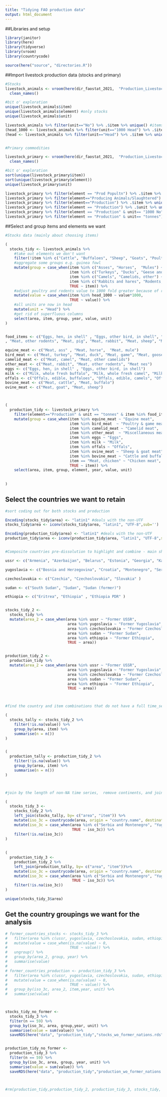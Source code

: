 ```yaml
---
title: "Tidying FAO production data"
output: html_document
---
```


##Libraries and setup

```r

library(janitor) 
library(here)
library(tidyverse)
library(vroom)
library(countrycode)

source(here("source", "directories.R"))

```


##Import livestock production data (stocks and primary)

```r

#Stocks
livestock_animals <- vroom(here(dir_faostat_2021,  "Production_Livestock_E_All_Data_(Normalized).csv")) %>% 
  clean_names()

#bit o' exploration
unique(livestock_animals$item)
unique(livestock_animals$element) #only stocks
unique(livestock_animals$unit)

livestock_animals %>% filter(unit=="No") %>% .$item %>% unique() #items for unit in number "No." is beehives 
(head_1000 <- livestock_animals %>% filter(unit=="1000 Head") %>% .$item %>% unique()) #1000 Head mainly for Poultry and rodents
(head <- livestock_animals %>% filter(unit=="Head") %>% .$item %>% unique()) #1000 Head mainly for Poultry and rodents


#Primary commodities

livestock_primary <- vroom(here(dir_faostat_2021,  "Production_LivestockPrimary_E_All_Data_(Normalized).csv")) %>% 
  clean_names() 

#bit o' exploration
sort(unique(livestock_primary$item))
sort(unique(livestock_primary$element))
unique(livestock_primary$unit)

livestock_primary %>% filter(element == "Prod Popultn") %>% .$item %>% unique()  #production population is for wool, honey,beeswax
livestock_primary %>% filter(element=="Producing Animals/Slaughtered") %>% .$item %>% unique() #for all commodities but the stocks are probably more valuable here - several reasons producers might not slaughter but if stocks are increasing this can hide trends
livestock_primary %>% filter(element=="Production") %>% .$item %>% unique() # all products have production data
livestock_primary %>% filter(element == "Production") %>% .$unit %>% unique() # we want tonnes but what about eggs
livestock_primary %>% filter(element == "Production" & unit== "1000 No") %>% .$item %>% unique() # eggs in numbers
livestock_primary %>% filter(element == "Production" & unit== "tonnes") %>% .$item %>% unique() # eggs in numbers and in tonnes


```



##Select and group items and elements we want

```r

#Stocks data (mainly about choosing items)

(
  stocks_tidy <- livestock_animals %>% 
    #take out elements we don't want  
    filter(!item %in% c("Cattle", "Buffaloes", "Sheep", "Goats", "Poultry Birds", "Beehives")) %>% 
    #aggregate some groups e.g. guinea fowl
    mutate(group = case_when(item %in% c("Asses", "Horses",  "Mules") ~ "Equines",
                             item %in% c("Turkeys", "Ducks", "Geese and guinea fowls", "Pigeons, other birds") ~ "Poultry & game birds, other",
                             item %in% c("Camels", "Camelids, other") ~ "Camelids",
                             item %in% c("Rabbits and hares", "Rodents, other") ~ "Miscellaneous, other",
                             TRUE ~ item)) %>% 
    #adjust poultry and rodents value to 1000 fold greater because of reported units
    mutate(value = case_when(item %in% head_1000 ~ value*1000,
                             TRUE ~ value)) %>% 
    #all units are now in head
    mutate(unit = "Head") %>% 
    #get rid of superfluous columns
    select(area, item, group, year, value, unit)
)


food_items <- c("Eggs, hen, in shell" , "Eggs, other bird, in shell", "Meat nes", "Meat, ass" ,"Meat, bird nes","Meat, buffalo", "Meat, camel", "Meat, cattle", "Meat, chicken", "Meat, duck","Meat, game","Meat, goat", "Meat, goose and guinea fowl", "Meat, horse","Meat, mule", "Meat, other camelids"       
, "Meat, other rodents", "Meat, pig", "Meat, rabbit", "Meat, sheep", "Meat, turkey", "Milk, whole fresh buffalo", "Milk, whole fresh camel", "Milk, whole fresh cow", "Milk, whole fresh goat", "Milk, whole fresh sheep", "Offals, edible, buffaloes", "Offals, edible, camels", "Offals, edible, cattle", "Offals, edible, goats", "Offals, horses", "Offals, pigs, edible", "Offals, sheep,edible")

equine_meat <- c("Meat, ass" , "Meat, horse",  "Meat, mule")
bird_meat <- c("Meat, turkey", "Meat, duck", "Meat, game", "Meat, goose and guinea fowl", "Meat, bird nes")
camelid_meat <- c("Meat, camel", "Meat, other camelids")
other_meat <- c("Meat, rabbit", "Meat, other rodents", "Meat nes")
eggs <- c("Eggs, hen, in shell" , "Eggs, other bird, in shell")
milk <- c("Milk, whole fresh buffalo", "Milk, whole fresh camel", "Milk, whole fresh cow", "Milk, whole fresh goat", "Milk, whole fresh sheep")
offals <- c("Offals, edible, buffaloes", "Offals, edible, camels", "Offals, edible, cattle", "Offals, edible, goats", "Offals, horses", "Offals, pigs, edible", "Offals, sheep,edible")
bovine_meat <- c("Meat, cattle", "Meat, buffalo")
ovine_meat <- c("Meat, goat", "Meat, sheep")



(
  production_tidy <- livestock_primary %>% 
    filter(element=="Production" & unit == "tonnes" & item %in% food_items) %>% 
    mutate(group = case_when(item %in% equine_meat ~ "Equine meat",
                             item %in% bird_meat  ~ "Poultry & game meat, other",
                             item %in% camelid_meat ~ "Camelid meat",
                             item %in% other_meat  ~ "Miscellaneous meats",
                             item %in% eggs ~ "Eggs",
                             item %in% milk ~ "Milk", 
                             item %in% offals ~ "Offals",
                             item %in% ovine_meat ~ "Sheep & goat meat",
                             item %in% bovine_meat ~ "Cattle and buffalo meat",
                             item == "Meat, chicken" ~ "Chicken meat",
                             TRUE ~ item)) %>% 
    select(area, item, group, element, year, value, unit)
  
  
)


```


## Select the countries we want to retain

```r

#sort coding out for both stocks and production 

Encoding(stocks_tidy$area) <- "latin1" #deals with the non-UTF
stocks_tidy$area <- iconv(stocks_tidy$area, "latin1", "UTF-8",sub='')

Encoding(production_tidy$area) <- "latin1" #deals with the non-UTF
production_tidy$area <- iconv(production_tidy$area, "latin1", "UTF-8",sub='')


#Composite countries pre-dissolution to highlight and combine - main shocks detected here will be geopolitical however

ussr <- c("Armenia", "Azerbaijan", "Belarus", "Estonia", "Georgia", "Kazakhstan", "Kyrgyzstan", "Latvia" , "Lithuania", "Republic of Moldova", "Russian Federation" , "Tajikistan", "Turkmenistan" , "Ukraine"  , "USSR" , "Uzbekistan" )

yugoslavia <- c("Bosnia and Herzegovina", "Croatia", "Montenegro", "Serbia", "Serbia and Montenegro", "Slovenia", "North Macedonia", "Yugoslav SFR")

czechoslovakia <- c("Czechia", "Czechoslovakia", "Slovakia" )

sudan <- c("South Sudan", "Sudan", "Sudan (former)")

ethiopia <- c("Eritrea", "Ethiopia" , "Ethiopia PDR" )


stocks_tidy_2 <- 
  stocks_tidy %>% 
  mutate(area_2 = case_when(area %in% ussr ~ "Former USSR",
                            area %in% yugoslavia ~ "Former Yugoslavia",
                            area %in% czechoslovakia ~ "Former Czechoslovakia",
                            area %in% sudan ~ "Former Sudan",
                            area %in% ethiopia ~ "Former Ethiopia",
                            TRUE ~ area))


production_tidy_2 <- 
  production_tidy %>% 
  mutate(area_2 = case_when(area %in% ussr ~ "Former USSR",
                            area %in% yugoslavia ~ "Former Yugoslavia",
                            area %in% czechoslovakia ~ "Former Czechoslovakia",
                            area %in% sudan ~ "Former Sudan",
                            area %in% ethiopia ~ "Former Ethiopia",
                            TRUE ~ area))



#find the country and item combinations that do not have a full time_series

(
  stocks_tally <- stocks_tidy_2 %>% 
    filter(!is.na(value)) %>% 
    group_by(area, item) %>% 
    summarise(n = n())
)


(
  production_tally <- production_tidy_2 %>% 
    filter(!is.na(value)) %>% 
    group_by(area, item) %>% 
    summarise(n = n())
)



#join by the length of non-NA time series,  remove continents, and join broken states

(
  stocks_tidy_3 <- 
    stocks_tidy_2 %>% 
    left_join(stocks_tally, by= c("area", "item")) %>%
    mutate(iso_3c = countrycode(area, origin = "country.name", destination = "iso3c", warn=TRUE)) %>% 
    mutate(iso_3c = case_when(area %in% c("Serbia and Montenegro", "Yugoslav FR",  "Czechoslovakia") ~ "FMR",
                              TRUE ~ iso_3c)) %>% 
    filter(!is.na(iso_3c))
)
  
  
(
  production_tidy_3 <- 
    production_tidy_2 %>% 
    left_join(production_tally, by= c("area", "item"))%>% 
    mutate(iso_3c = countrycode(area, origin = "country.name", destination = "iso3c", warn=TRUE)) %>% 
    mutate(iso_3c = case_when(area %in% c("Serbia and Montenegro", "Yugoslav FR",  "Czechoslovakia") ~ "FMR",
                              TRUE ~ iso_3c)) %>% 
    filter(!is.na(iso_3c))
)

unique(stocks_tidy_3$area)
```


## Get the country groupings we want for the analysis
```r

# former_countries_stocks <- stocks_tidy_3 %>% 
#   filter(area %in% c(ussr, yugoslavia, czechoslovakia, sudan, ethiopia)) %>% 
#   mutate(value = case_when(is.na(value) ~ 0,
#                            TRUE ~ value)) %>% 
#   ungroup() %>% 
#   group_by(area_2, group, year) %>% 
#   summarise(value)
# 
# former_countries_production <- production_tidy_3 %>% 
#   filter(area %in% c(ussr, yugoslavia, czechoslovakia, sudan, ethiopia)) %>% 
#   mutate(value = case_when(is.na(value) ~ 0,
#                            TRUE ~ value)) %>% 
#   group_by(iso_3c, area_2, item,year, unit) %>% 
#   summarise(value)



stocks_tidy_no_former <- 
  stocks_tidy_3 %>%
  filter(n == 59) %>% 
  group_by(iso_3c, area, group,year, unit) %>% 
  summarise(value = sum(value)) %>% 
  saveRDS(here("data", "production_tidy","stocks_wo_former_nations.rds"))


production_tidy_no_former <- 
  production_tidy_3 %>% 
  filter(n == 59) %>% 
  group_by(iso_3c, area, group, year, unit) %>% 
  summarise(value = sum(value)) %>% 
  saveRDS(here("data", "production_tidy","production_wo_former_nations.rds"))
  


#rm(production_tidy,production_tidy_2, production_tidy_3, stocks_tidy, stocks_tidy_2, stocks_tidy_3)

```

